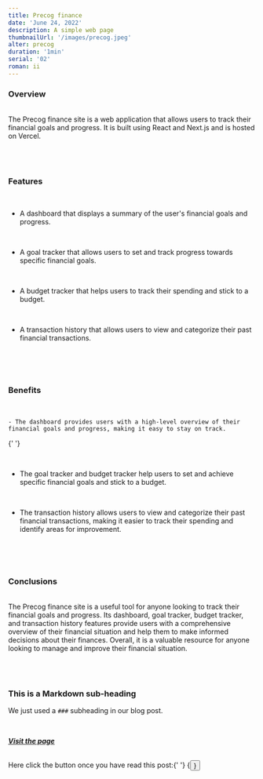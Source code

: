 ```yaml
---
title: Precog finance
date: 'June 24, 2022'
description: A simple web page
thumbnailUrl: '/images/precog.jpeg'
alter: precog
duration: '1min'
serial: '02'
roman: ii
---
```


### Overview

<br />

<div>
  The Precog finance site is a web application that allows users to track their
  financial goals and progress. It is built using React and Next.js and is
  hosted on Vercel.
</div>

<br />
<br />
<br />

### Features

<br />

- A dashboard that displays a summary of the user's financial goals and progress.

<br />

- A goal tracker that allows users to set and track progress towards specific financial goals.

<br />

- A budget tracker that helps users to track their spending and stick to a budget.

<br />

- A transaction history that allows users to view and categorize their past financial transactions.

<br />
<br />
<br />

### Benefits

<br />

    - The dashboard provides users with a high-level overview of their financial goals and progress, making it easy to stay on track.

{' '}

<br />

- The goal tracker and budget tracker help users to set and achieve specific financial goals and stick to a budget.

<br />

- The transaction history allows users to view and categorize their past financial transactions, making it easier to track their spending and identify areas for improvement.

<br />

<br />
<br />

### Conclusions

<br />

<div>
  The Precog finance site is a useful tool for anyone looking to track their
  financial goals and progress. Its dashboard, goal tracker, budget tracker, and
  transaction history features provide users with a comprehensive overview of
  their financial situation and help them to make informed decisions about their
  finances. Overall, it is a valuable resource for anyone looking to manage and
  improve their financial situation.
</div>

<br />

<br />

<br />

### This is a Markdown sub-heading

We just used a `###` subheading in our blog post.

<br />

[**_Visit the page_**](https://precog-finance.vercel.app/)

<br />

<div>
  Here click the button once you have read this post:{' '}
  {<Button text={'Click'} />}
</div>
